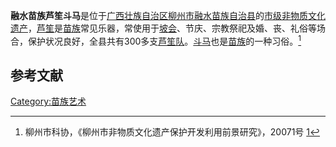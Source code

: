 {{中国非物质文化遗产
|级别 = C
|省区市 = 广西壮族自治区
|市/县名 = 柳州市
|名称 = 融水苗族芦笙斗马
|图片 = 
|申报地区或单位 = [[融水苗族自治县|融水苗族自治县]]
|分类 = 
|序号 =
|编号项目 = 
|登录时间 = 
}}
'''融水苗族芦笙斗马'''是位于[[广西壮族自治区|广西壮族自治区]][[柳州市|柳州市]][[融水苗族自治县|融水苗族自治县]]的[[市级非物质文化遗产|市级非物质文化遗产]]，[[芦笙|芦笙]]是[[苗族|苗族]]常见乐器，常使用于[[坡会|坡会]]、节庆、宗教祭祀及婚、丧、礼俗等场合，保护状况良好，全县共有300多支[[芦笙队|芦笙队]]。[[斗马|斗马]]也是[[苗族|苗族]]的一种习俗。<ref>柳州市科协，《柳州市非物质文化遗产保护开发利用前景研究》，20071号 [http://wenku.baidu.com/view/4db0faa30029bd64783e2c66.html]</ref>

== 参考文献 ==
{{reflist}}

[[Category:苗族艺术|Category:苗族艺术]]
{{DEFAULTSORT:R}}